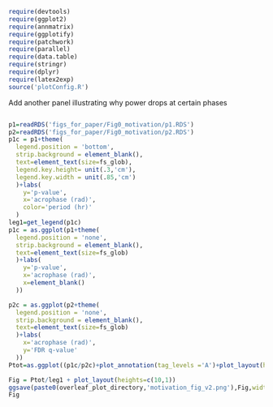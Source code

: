 ```r
require(devtools)
require(ggplot2)
require(annmatrix)
require(ggplotify)
require(patchwork)
require(parallel)
require(data.table)
require(stringr)
require(dplyr)
require(latex2exp)
source('plotConfig.R')
```

Add another panel illustrating why power drops at certain phases
```r


```

```r
p1=readRDS('figs_for_paper/Fig0_motivation/p1.RDS')
p2=readRDS('figs_for_paper/Fig0_motivation/p2.RDS')
p1c = p1+theme(
  legend.position = 'bottom',
  strip.background = element_blank(),
  text=element_text(size=fs_glob),
  legend.key.height= unit(.3,'cm'),
  legend.key.width = unit(.85,'cm')
  )+labs(
    y='p-value',
    x='acrophase (rad)',
    color='period (hr)'
  )
leg1=get_legend(p1c)
p1c = as.ggplot(p1+theme(
  legend.position = 'none',
  strip.background = element_blank(),
  text=element_text(size=fs_glob)
  )+labs(
    y='p-value',
    x='acrophase (rad)',
    x=element_blank()
  ))

p2c = as.ggplot(p2+theme(
  legend.position = 'none',
  strip.background = element_blank(),
  text=element_text(size=fs_glob)
  )+labs(
    x='acrophase (rad)',
    y='FDR q-value'
  ))
Ptot=as.ggplot((p1c/p2c)+plot_annotation(tag_levels ='A')+plot_layout(heights=c(1.3,2)) & theme(plot.margin=margin(0,0,0,0)))

Fig = Ptot/leg1 + plot_layout(heights=c(10,1))
ggsave(paste0(overleaf_plot_directory,'motivation_fig_v2.png'),Fig,width=6,height=5,device='png',dpi=600)
Fig

```